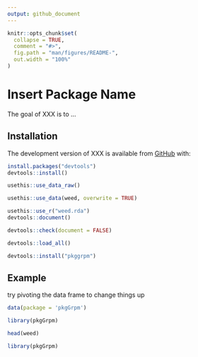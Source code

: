 ```yaml
---
output: github_document
---
```


<!-- README.md is generated from README.Rmd. Please edit that file -->

<!-- You'll still need to render `README.Rmd` regularly, to keep `README.md` up-to-date. `devtools::build_readme()` is handy for this.  -->

```r
knitr::opts_chunk$set(
  collapse = TRUE,
  comment = "#>",
  fig.path = "man/figures/README-",
  out.width = "100%"
)
```

# Insert Package Name

<!-- badges: start -->
<!-- badges: end -->

The goal of XXX is to ...

## Installation

The development version of XXX is available from [GitHub](https://github.com/) with:

``` r
install.packages("devtools")
devtools::install()
```

```r
usethis::use_data_raw()
```

```r
usethis::use_data(weed, overwrite = TRUE)
```

```r
usethis::use_r("weed.rda")
devtools::document()
```

```r
devtools::check(document = FALSE)
```

```r
devtools::load_all()
```

```r
devtools::install("pkggrpm")
```
## Example

try pivoting the data frame to change things up

```r

data(package = 'pkgGrpm')

library(pkgGrpm)

head(weed)

```

```r
library(pkgGrpm)
```




